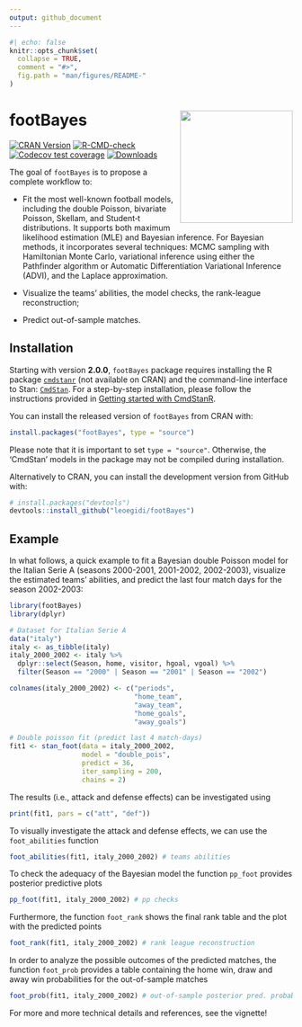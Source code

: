```yaml
---
output: github_document
---
```


<!-- README.md is generated from README.Rmd. Please edit that file -->

```r
#| echo: false
knitr::opts_chunk$set(
  collapse = TRUE,
  comment = "#>",
  fig.path = "man/figures/README-"
)
```

# footBayes <img src="man/figures/logo.png" width = 200 align="right" />

[![CRAN Version](https://www.r-pkg.org/badges/version/footBayes)](https://cran.r-project.org/package=footBayes)
[![R-CMD-check](https://github.com/RoMaD-96/footBayes/actions/workflows/R-CMD-check.yaml/badge.svg)](https://github.com/RoMaD-96/footBayes/actions/workflows/R-CMD-check.yaml)
[![Codecov test coverage](https://codecov.io/gh/RoMaD-96/footBayes/graph/badge.svg)](https://app.codecov.io/gh/RoMaD-96/footBayes)
[![Downloads](https://cranlogs.r-pkg.org/badges/footBayes?color=brightgreen)](https://CRAN.R-project.org/package=footBayes)

The goal of `footBayes` is to propose a complete workflow to:

-   Fit the most well-known football models, including the double Poisson, bivariate Poisson, Skellam, and Student‑t distributions. It supports both maximum likelihood estimation (MLE) and Bayesian inference. For Bayesian methods, it incorporates several techniques: MCMC sampling with Hamiltonian Monte Carlo, variational inference using either the Pathfinder algorithm or Automatic Differentiation Variational Inference (ADVI), and the Laplace approximation.

-   Visualize the teams' abilities, the model checks, the rank-league reconstruction;

-   Predict out-of-sample matches.

## Installation

Starting with version **2.0.0**, `footBayes` package requires installing the R package [`cmdstanr`](https://mc-stan.org/cmdstanr/) (not available on CRAN) and the command-line interface to Stan: [`CmdStan`](https://mc-stan.org/users/interfaces/cmdstan.html). 
For a step-by-step installation, please follow the instructions provided in [Getting started with CmdStanR](https://mc-stan.org/cmdstanr/articles/cmdstanr.html).

You can install the released version of `footBayes` from CRAN with:

``` r
install.packages("footBayes", type = "source")
```

Please note that it is important to set `type = "source"`. Otherwise, the 'CmdStan' models in the package may not be compiled during installation.

Alternatively to CRAN, you can install the development version from GitHub with:

```r
# install.packages("devtools")
devtools::install_github("leoegidi/footBayes")
```

## Example

In what follows, a quick example to fit a Bayesian double Poisson model for the Italian Serie A (seasons 2000-2001, 2001-2002, 2002-2003), visualize the estimated teams' abilities, and predict the last four match days for the season 2002-2003:

```r
library(footBayes)
library(dplyr)
```



```r
# Dataset for Italian Serie A
data("italy")
italy <- as_tibble(italy)
italy_2000_2002 <- italy %>%
  dplyr::select(Season, home, visitor, hgoal, vgoal) %>%
  filter(Season == "2000" | Season == "2001" | Season == "2002")

colnames(italy_2000_2002) <- c("periods",
                               "home_team",
                               "away_team",
                               "home_goals",
                               "away_goals")

# Double poisson fit (predict last 4 match-days)
fit1 <- stan_foot(data = italy_2000_2002,
                  model = "double_pois",
                  predict = 36,
                  iter_sampling = 200,
                  chains = 2) 
```


The results (i.e., attack and defense effects) can be investigated using
```r
print(fit1, pars = c("att", "def"))
```

To visually investigate the attack and defense effects, we
can use the `foot_abilities` function
```r
foot_abilities(fit1, italy_2000_2002) # teams abilities
```

To check the adequacy of the Bayesian model the function `pp_foot` provides posterior predictive plots
```r
pp_foot(fit1, italy_2000_2002) # pp checks
```

Furthermore, the function `foot_rank` shows the final rank table and the plot with the predicted points
```r
foot_rank(fit1, italy_2000_2002) # rank league reconstruction
```

In order to analyze the possible outcomes of the predicted matches, the function `foot_prob` provides a table containing the home win, draw and away win probabilities for the out-of-sample matches
```r
foot_prob(fit1, italy_2000_2002) # out-of-sample posterior pred. probabilities
```



For more and more technical details and references, see the vignette!
